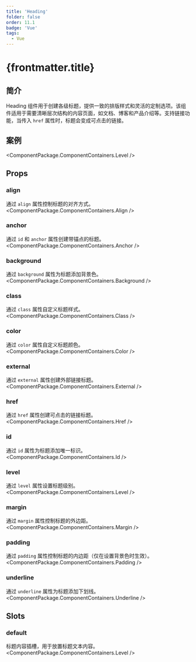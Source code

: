 ```yaml
---
title: 'Heading'
folder: false
order: 11.1
badge: 'Vue'
tags:
  - Vue
---
```



# {frontmatter.title}

## 简介

Heading 组件用于创建各级标题，提供一致的排版样式和灵活的定制选项。该组件适用于需要清晰层次结构的内容页面，如文档、博客和产品介绍等。支持链接功能，当传入 `href` 属性时，标题会变成可点击的链接。

## 案例

<ComponentPackage.ComponentContainers.Level />

## Props

### align
通过 `align` 属性控制标题的对齐方式。
<ComponentPackage.ComponentContainers.Align />

### anchor
通过 `id` 和 `anchor` 属性创建带锚点的标题。
<ComponentPackage.ComponentContainers.Anchor />

### background
通过 `background` 属性为标题添加背景色。
<ComponentPackage.ComponentContainers.Background />

### class
通过 `class` 属性自定义标题样式。
<ComponentPackage.ComponentContainers.Class />

### color
通过 `color` 属性自定义标题颜色。
<ComponentPackage.ComponentContainers.Color />

### external
通过 `external` 属性创建外部链接标题。
<ComponentPackage.ComponentContainers.External />

### href
通过 `href` 属性创建可点击的链接标题。
<ComponentPackage.ComponentContainers.Href />

### id
通过 `id` 属性为标题添加唯一标识。
<ComponentPackage.ComponentContainers.Id />

### level
通过 `level` 属性设置标题级别。
<ComponentPackage.ComponentContainers.Level />

### margin
通过 `margin` 属性控制标题的外边距。
<ComponentPackage.ComponentContainers.Margin />

### padding
通过 `padding` 属性控制标题的内边距（仅在设置背景色时生效）。
<ComponentPackage.ComponentContainers.Padding />

### underline
通过 `underline` 属性为标题添加下划线。
<ComponentPackage.ComponentContainers.Underline />

## Slots

### default
标题内容插槽，用于放置标题文本内容。
<ComponentPackage.ComponentContainers.Level />
